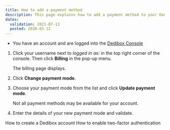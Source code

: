 ```yaml
---
title: How to add a payment method
description: This page explains how to add a payment method to your Dedibox console.
dates:
  validation: 2021-07-13
  posted: 2020-03-12
---
```


<Message type="requirement">

  - You have an account and are logged into the [Dedibox Console](https://console.online.net) 

</Message>

1. Click your username next to _logged in as:_ in the top right corner of the console. Then click **Billing** in the pop-up menu.

    <Lightbox src="scaleway-dedibox-popup.png" alt="" />

   The billing page displays.

2. Click **Change payment mode**.

    <Lightbox src="scaleway-dedibox-paymentmode.png" alt="" />

3. Choose your payment mode from the list and click **Update payment mode**.

    <Lightbox src="scaleway-dedibox-new-paymentmode.png" alt="" />

    <Message type="note">

    Not all payment methods may be available for your account.

    </Message>

4. Enter the details of your new payment mode and validate.

<Navigation title="See Also">
  <PreviousButton to="/dedibox-console/my-account/how-to/create-a-dedibox-account/">How to create a Dedibox account</PreviousButton>
  <NextButton to="/dedibox-console/my-account/how-to/enable-two-factor-authentication/">How to enable two-factor authentication</NextButton>
</Navigation>
